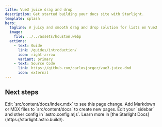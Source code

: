 ```yaml
---
title: Vue3 juice drag and drop
description: Get started building your docs site with Starlight.
template: splash
hero:
  tagline: A juicy and smooth drag and drop solution for lists on Vue3
  image:
    file: ../../assets/houston.webp
  actions:
    - text: Guide
      link: /guides/introduction/
      icon: right-arrow
      variant: primary
    - text: Source Code
      link: https://github.com/carlosjorger/vue3-juice-dnd
      icon: external
---
```



## Next steps

<CardGrid stagger>
  <Card title="Update content" icon="pencil">
    Edit `src/content/docs/index.mdx` to see this page change.
  </Card>
  <Card title="Add new content" icon="add-document">
    Add Markdown or MDX files to `src/content/docs` to create new pages.
  </Card>
  <Card title="Configure your site" icon="setting">
    Edit your `sidebar` and other config in `astro.config.mjs`.
  </Card>
  <Card title="Read the docs" icon="open-book">
    Learn more in [the Starlight Docs](https://starlight.astro.build/).
  </Card>
</CardGrid>
